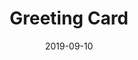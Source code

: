 ---
cover: "./greeting.PNG"
date: "2019-09-10"
title: "Greeting Card"
defer: false
slug: "/greeting-card"
areas:
  -  .

---